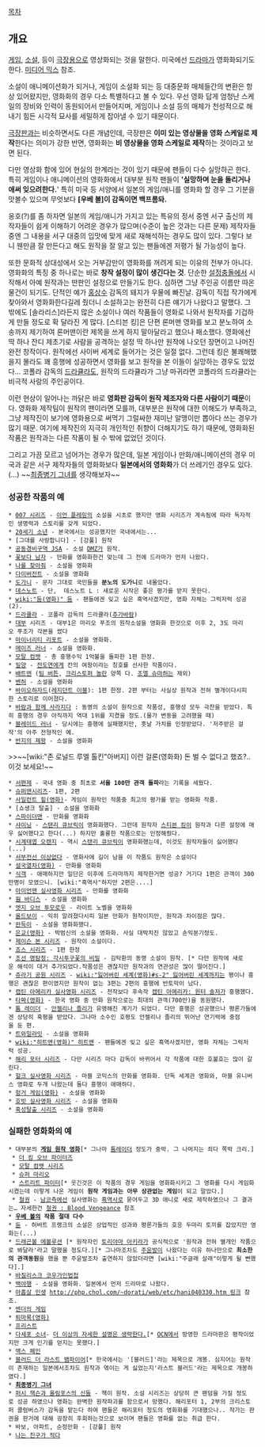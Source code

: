 [[목차]]

== 개요 ==
[[게임]], [[소설]], 등이 [[극장]]용으로 영상화되는 것을 말한다. 미국에선 [[드라마]]가 영화화되기도 한다. [[미디어 믹스]] 참조.

소설이 애니메이션화가 되거나, 게임이 소설화 되는 등 대중문화 매체들간의 변환은 항상 있어왔지만, 영화화의 경우 다소 특별하다고 볼 수 있다. 우선 영화 답게 엄청난 스케일의 장비와 인력이 동원되어서 만들어지며, 게임이나 소설 등의 매체가 천성적으로 해내기 힘든 시각적 묘사를 세밀하게 잡아낼 수 있기 때문이다.

[[극장판]]과는 비슷하면서도 다른 개념인데, 극장판은 '''이미 있는 영상물을 영화 스케일로 제작'''한다는 의미가 강한 반면, 영화화는 '''비 영상물을 영화 스케일로 제작'''하는 것이라고 보면 된다.

다만 영상화 함에 있어 현실의 한계라는 것이 있기 때문에 팬들이 다수 실망하곤 한다. 특히 게임이나 애니메이션의 영화화에서 대부분 원작 팬들이 ''''실망하며 눈을 돌리거나 애써 잊으려한다.'''' 특히 미국 등 서양에서 일본의 게임/애니를 영화화 할 경우 그 기분을 맛볼수 있으며 무엇보다 '''[우베 볼]이 감독이면 백프롬돠.''' 

옹호(?)를 좀 하자면 일본의 게임/애니가 가지고 있는 특유의 정서 중엔 서구 출신의 제작자들이 쉽게 이해하기 어려운 경우가 많으며(수준이 높은 것과는 다른 문제) 제작자들 중엔 그 내용을 서구 대중의 입맛에 맞게 새로 재해석하는 경우도 많이 있다. 그렇다 보니 웬만큼 잘 만든다고 해도 원작을 잘 알고 있는 팬들에겐 저평가 될 가능성이 높다. 

또한 문화적 상대성에서 오는 거부감만이 영화화를 꺼려게 되는 이유의 전부가 아니다. 영화화의 특징 중 하나로는 바로 '''창작 설정이 많이 생긴다는 것'''. 단순한 [[설정충돌]]에서 시작해서 아예 원작과는 딴판인 설정으로 만들기도 한다. 심하면 그냥 주인공 이름만 따온 물건이 되기도. 단적인 예가 [[홍상수]] 감독의 돼지가 우물에 빠진날. 감독이 직접 작가에게 찾아와서 영화화한다길레 줬더니 소설하고는 완전히 다른 얘기가 나왔다고 말했다. 그 밖에도 [솔라리스]라든지 많은 소설이나 여러 작품들이 영화로 나와서 원작자를 기겁하게 만들 정도로 확 달라진 게 많다. [스티븐 킹]은 단편 론머맨 영화를 보고 분노하여 소송까지 제기하여 론머맨이란 제목을 쓰게 하지 말아달라고 했으나 패소했다. 영화에선 딱 하나 잔디 제초기로 사람을 공격하는 설정 딱 하나만 원작에 나오던 장면이고 나머진 완전 창작이다. 원작에선 사이버 세계로 들어가는 것은 일절 없다. 그런데 킹은 불쾌해했을지 몰라도 꽤 흥행에 성공하면서 영화를 보고 원작을 본 이들이 실망하는 경우도 있었다... 코폴라 감독의 [[드라큘라]]도, 원작의 드라큘라가 그냥 마귀라면 코폴라의 드라큘라는 비극적 사랑의 주인공이다.

이런 현상이 일어나는 까닭은 바로 '''영화판 감독이 원작 제조자와 다른 사람이기 때문'''이다. 영화화 제작팀이 원작의 팬이라면 모를까, 대부분은 원작에 대한 이해도가 부족하고, 그냥 제작진이 보기에 영화용으로 써먹기 그럴싸한 재미난 알맹이만 뽑아다 쓰는 경우가 많기 때문. 여기에 제작진의 지극히 개인적인 취향이 더해지기도 하기 때문에, 영화화된 작품은 원작과는 다른 작품이 될 수 밖에 없었던 것이다.

그리고 가끔 모르고 넘어가는 경우가 많은데, 일본 게임이나 만화/애니메이션의 경우 미국과 같은 서구 제작자들의 영화화보다 '''일본에서의 영화화'''가 더 쓰레기인 경우도 있다.(...) ~~[[최종병기 그녀]]를 생각해보자~~

=== 성공한 작품의 예 ===
 * [[007 시리즈]] - [[이언 플레밍]]의 소설을 시초로 했지만 영화 시리즈가 계속됨에 따라 독자적인 생명력과 스토리를 갖게 되었다.
 * [[20세기 소년]] - 본국에서는 성공했지만 국내에서는...
 * [그대를 사랑합니다] - [강풀] 원작
 * [[공동경비구역 JSA]] - 소설 [[DMZ]]가 원작.
 * [[꽃보다 남자]] - 만화를 영화화한건 맞는데 그 전에 드라마가 먼저 나왔다.
 * [[나를 찾아줘]] - 소설을 영화화
 * [[다이버전트]] - 소설을 영화화
 * [[도가니]] - 문자 그대로 국민들을 '''분노의 도가니'''로 내몰았다.
 * [[데스노트]] - 단,  데스노트 L : 새로운 시작은 좋은 평가를 받지 못한다.
 * [[wiki:"둠(영화)" 둠]] - 팬들에겐 잊고 싶은 흑역사겠지만, 영화 자체는 그럭저럭 성공(2).
 * [[드라큘라]] - 코폴라 감독의 드라큘라([[추가바람]])
 * [[대부]] 시리즈 - 대부1은 마리오 푸조의 원작소설을 영화화 한것으로 이후 2, 3도 마리오 푸조가 각본을 썼다
 * [[마이너리티 리포트]] - 소설을 영화화.
 * [[메이즈 러너]] - 소설을 영화화.
 * [[모탈 컴뱃]] - 총 흥행수익 1억불을 돌파한 1편 한정. 
 * [[밀양]] - [[전도연]]에게 칸의 여왕이라는 칭호를 선사한 작품이다.
 * [[배트맨]] ([[팀 버튼]], [[크리스토퍼 놀란]] 양쪽 다. [[조엘 슈마허]]는 제외)
 * [[벤허]] - 소설을 영화화
 * [[바이오하자드]]([[레지던트 이블]]): 1편 한정. 2편 부터는 사실상 원작과 전혀 별개이다시피한 스토리로 이어졌다.
 * [[바람과 함께 사라지다]] : 동명의 소설이 원작으로 작품성, 흥행성 모두 극찬을 받았다. 특히 흥행의 경우 아직까지 역대 1위를 지켰을 정도.(물가 변동을 고려했을 때)
 * [[블레이드 러너]] - 당시에는 흥행에 실패했지만, 훗날 가치를 인정받았다. '저주받은 걸작'의 아주 전형적인 예.
 * [[반지의 제왕]] - 소설을 영화화
>>~~[wiki:"존 로널드 루엘 톨킨"아버지] 이런 걸론(영화화) 돈 벌 수 없다고 했죠?.. 이것 보세요!~~
 * [[서편제]] - 국내 영화 중 최초로 '''서울 100만 관객 돌파'''라는 기록을 세웠다.
 * [[슈퍼맨]]시리즈- 1편, 2편
 * [[사일런트 힐(영화)]]- 게임이 원작인 작품중 최고의 평가를 받는 영화화 작품.
 * [쇼생크 탈출] - 소설을 영화화
 * [[스파이더맨]] - 만화를 영화화
 * [[샤이닝]] - [[스탠리 큐브릭]]이 영화화했다. 그런데 원작자 [[스티븐 킹]]이 원작과 다른 설정에 매우 싫어했다고 한다(...) 하지만 훌륭한 작품으로는 인정해줬다.
 * [[시계태엽 오렌지]] - 역시 [[스탠리 큐브릭]]이 영화화했는데, 이것도 원작자들이 싫어했다(...) 
 * [[서부전선 이상없다]] - 영화사에 길이 남을 이 작품도 원작은 소설이다
 * [[설국열차(영화)]] - 만화를 영화화
 * [[식객]] - 애매하지만 일단은 이후에 드라마까지 제작한거면 성공? 거기다 1편은 관객이 300만명이 모였으니. [wiki:"흑역사"하지만 2편은....]
 * [[아이언맨 실사영화 시리즈]] - 만화를 영화화
 * [[웜 바디스]] - 소설을 영화화
 * [[엣지 오브 투모로우]] - 라이트 노벨을 영화화
 * [[올드보이]] - 익히 알려졌다시피 일본 만화가 원작이지만, 원작과 차이점은 많다.
 * [[완득이]] - 소설을 영화화했다.
 * [[은교(영화)]] - 박범신의 소설을 영화화. 사실 대박치진 않았고 손익분기정도.
 * [[제이슨 본 시리즈]] - 원작이 소설이다.
 * [[죠스 시리즈]] - 1편 한정
 * [[조선 명탐정: 각시투구꽃의 비밀]] - 김탁환의 동명 소설이 원작. [* 다만 원작에 새로운 해석이 대거 추가되었다.작품성은 괜찮지만 원작과의 연관성은 많이 떨어진다.]
 * [[쥬라기 공원 시리즈]] - [[wiki:"잃어버린 세계(영화)#s-2" 잃어버린 세계]]까지는 평이나 흥행은 괜찮은 편이였지만 원작이 없는 3편는 2편의 흥행에 반토막이 났다.
 * [[캡틴 아메리카 실사영화 시리즈]] - 전작보다 후속작 [[캡틴 아메리카: 윈터 솔저]]가 흥행했다.
 * [[타짜(영화)]] - 한국 영화 중 만화 원작으로는 최대의 관객(700만)을 동원했다.
 * [[툼 레이더]] - [[안젤리나 졸리]]가 유명해진 계기가 되었다. 다만 흥행은 성공했으나 평론가들에겐 상당히 혹평을 받았다. 그나마 소수인 호평도 안젤리나 졸리의 뛰어난 연기력에 중점을 둔 편.
 * [[트와일라잇]] - 소설을 영화화
 * [[wiki:"히트맨(영화)" 히트맨]] - 팬들에겐 잊고 싶은 흑역사겠지만, 영화 자체는 그럭저럭 성공.
 * [[해리 포터 시리즈]] - 다만 시리즈 마다 감독이 바뀌어서 각 작품에 대한 호불호는 많이 갈린다.
 * [[헐크 실사영화 시리즈]] - 마블 코믹스의 만화를 영화화. 단독 세계관 영화와, 마블 유니버스 영화로 두개 나왔는데 둘다 흥행이 애매하다.
 * [[헝거 게임(영화)]] - 소설을 영화화
 * [[호빗 실사영화 시리즈]] - 소설을 영화화
 * [[혹성탈출 시리즈]] - 소설을 영화화

=== 실패한 영화화의 예 ===
 * 대부분의 '''[[게임 원작 영화]]'''[* 그나마 [[툼레이더]] 정도가 중박. 그 나머지는 죄다 쪽박 크리.]
  * [[더 킹 오브 파이터즈]]
  * [[모탈 컴뱃 시리즈]]
  * [[슈퍼 마리오]]
  * [[스트리트 파이터]][* 웃긴것은 이 작품의 경우 게임을 영화화시키고 그 영화를 다시 게임화시켰는데 이렇게 나온 게임이 '''원작 게임과는 아무 상관없는 게임'''이 되고 말았다.]
  * [[철권]] - [[남코]]측에선 실사영화는 [[흑역사]]로 묻어두고 3D 애니로 새로 제작하였으나 그 결과는… 자세한건 [[철권 : Blood Vengeance]] 참조   
 * '''[[우베 볼]]의 작품 절대 다수'''
 * [[듄]] - 허버트 프랭크의 소설은 상업적인 성과와 평론가들의 호응 두마리 토끼를 잡았지만 영화는(...)
 * [[드래곤볼 에볼루션]] [* 원작자인 [[토리야마 아키라]]가 공식적으로 '원작과 전혀 별개인 작품으로 봐달라'라고 말했을 정도다.][* 그나마조차도 [[주윤발]]이 나왔다는 이유 하나만으로 '''최소한의 관객동원'''을 했을 뿐 주윤발조차 출연하지 않았더라면 [wiki:"주글래 살래"이렇게 될 뻔했다].]
 * [[바질리스크 코우가인법첩]]
 * [[백야행]] - 소설을 영화화. 일본에서 먼저 드라마로 나왔다.
 * [[아홉살 인생]] [[http://php.chol.com/~dorati/web/etc/hani040330.htm 링크]] 참조.
 * [[엔더의 게임]]
 * [[퇴마록(영화)]] 
 * [[프리스트]]
 * [[다세포 소녀]]- [[더 이상의 자세한 설명은 생략한다.]][* [[OCN]]에서 방영한 드라마판은 평작이었지만 크게 인기를 얻지는 못했다.]
 * [[맥스 페인]]
 * [[블러드 더 라스트 뱀파이어]][* 한국에서는 '[블러드]'라는 제목으로 개봉. 심지어는 원작이 존재하는 일본에서조차도 원작과 엮이는 게 싫었는지'라스트 블러드'라는 제목으로 개봉하였다.]
 * '''[[최종병기 그녀]]'''
 * [[퍼시 잭슨과 올림포스의 신들]] - 책이 원작. 소설 시리즈는 상당히 큰 팬덤을 가질 정도로 성공 하였으나 영화는 완벽한 원작파괴를 함으로서 망했다. 해리포터 1, 2부의 크리스토퍼 콜럼버스가 감독을 맡는다 하여 팬들은 해리포터 정도의 영화화를 기대했으나.. 작가는 판권을 판거에 대해 굉장히 후회하는것으로 보이며 팬들은 영화를 없는 취급 한다. 
 * 바보, 아파트, 순정만화 - [강풀] 원작
 * [[나는 친구가 적다]]
